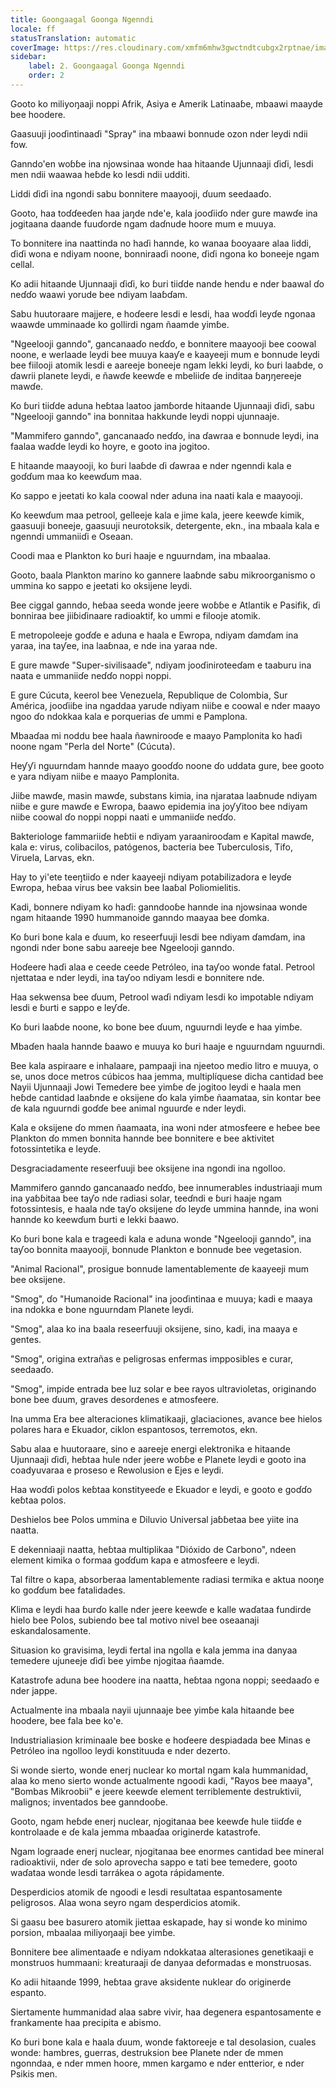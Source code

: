 ```yaml
---
title: Goongaagal Goonga Ngenndi
locale: ff
statusTranslation: automatic
coverImage: https://res.cloudinary.com/xmfm6mhw3gwctndtcubgx2rptnae/image/upload/v1741354419/small_cover_la_gran_rebelion_28716e29d2.webp
sidebar:
    label: 2. Goongaagal Goonga Ngenndi
    order: 2
---
```

Gooto ko miliyoŋaaji noppi Afrik, Asiya e Amerik Latinaaɓe, mbaawi maayde bee hoodere.

Gaasuuji jooɗintinaaɗi "Spray" ina mbaawi bonnude ozon nder leydi ndii fow.

Ganndo'en woɓɓe ina njowsinaa wonde haa hitaande Ujunnaaji ɗiɗi, lesdi men ndii waawaa heɓde ko lesdi ndii udditi.

Liddi ɗiɗi ina ngondi sabu bonnitere maayooji, ɗuum seedaaɗo.

Gooto, haa toɗɗeeɗen haa jaŋde nde'e, kala jooɗiiɗo nder gure mawɗe ina jogitaana daande fuuɗorde ngam daɗnude hoore mum e muuya.

To bonnitere ina naattinda no haɗi hannde, ko wanaa ɓooyaare alaa liddi, ɗiɗi wona e ndiyam noone, bonniraaɗi noone, ɗiɗi ngona ko boneeje ngam cellal.

Ko adii hitaande Ujunnaaji ɗiɗi, ko ɓuri tiiɗde nande hendu e nder baawal ɗo neɗɗo waawi yorude bee ndiyam laaɓɗam.

Sabu huutoraare majjere, e hoɗeere lesdi e lesdi, haa woɗɗi leyɗe ngonaa waawde umminaade ko gollirdi ngam ñaamde yimɓe.

"Ngeelooji ganndo", gancanaaɗo neɗɗo, e bonnitere maayooji bee coowal noone, e werlaade leydi bee muuya kaaƴe e kaayeeji mum e bonnude leydi bee fiilooji atomik lesdi e aareeje boneeje ngam lekki leydi, ko ɓuri laaɓde, o ɗawrii planete leydi, e ñawɗe keewɗe e mbeliiɗe ɗe inditaa ɓaŋŋereeje mawɗe.

Ko ɓuri tiiɗde aduna heɓtaa laatoo jamɓorde hitaande Ujunnaaji ɗiɗi, sabu "Ngeelooji ganndo" ina bonnitaa hakkunde leydi noppi ujunnaaje.

"Mammifero ganndo", gancanaaɗo neɗɗo, ina ɗawraa e bonnude leydi, ina faalaa waɗde leydi ko hoyre, e gooto ina jogitoo.

E hitaande maayooji, ko ɓuri laaɓde ɗi ɗawraa e nder ngenndi kala e goɗɗum maa ko keewɗum maa.

Ko sappo e jeetati ko kala coowal nder aduna ina naati kala e maayooji.

Ko keewɗum maa petrool, gelleeje kala e jime kala, jeere keewɗe kimik, gaasuuji boneeje, gaasuuji neurotoksik, detergente, ekn., ina mbaala kala e ngenndi ummaniiɗi e Oseaan.

Coodi maa e Plankton ko ɓuri haaje e nguurndam, ina mbaalaa.

Gooto, baala Plankton marino ko gannere laaɓnde sabu mikroorganismo o ummina ko sappo e jeetati ko oksijene leydi.

Bee ciggal ganndo, heɓaa seeda wonde jeere woɓɓe e Atlantik e Pasifik, ɗi bonniraa bee jiiɓiɗinaare radioaktif, ko ummi e filooje atomik.

E metropoleeje goɗɗe e aduna e haala e Ewropa, ndiyam ɗamɗam ina yaraa, ina taƴee, ina laaɓnaa, e nde ina yaraa nde.

E gure mawɗe "Super-sivilisaaɗe", ndiyam jooɗiniroteeɗam e taaburu ina naata e ummaniiɗe neɗɗo noppi noppi.

E gure Cúcuta, keerol bee Venezuela, Republique de Colombia, Sur América, jooɗiiɓe ina ngaddaa yarude ndiyam niiɓe e coowal e nder maayo ngoo ɗo ndokkaa kala e porquerias ɗe ummi e Pamplona.

Mbaaɗaa mi noddu bee haala ñawnirooɗe e maayo Pamplonita ko haɗi noone ngam "Perla del Norte" (Cúcuta).

Heƴƴi nguurndam hannde maayo gooɗɗo noone ɗo uddata gure, bee gooto e yara ndiyam niiɓe e maayo Pamplonita.

Jiiɓe mawɗe, masin mawɗe, substans kimia, ina njarataa laaɓnude ndiyam niiɓe e gure mawɗe e Ewropa, ɓaawo epidemia ina joƴƴitoo bee ndiyam niiɓe coowal ɗo noppi noppi naati e ummaniiɗe neɗɗo.

Bakteriologe fammariiɗe heɓtii e ndiyam yaraanirooɗam e Kapital mawɗe, kala e: virus, colibacilos, patógenos, bacteria bee Tuberculosis, Tifo, Viruela, Larvas, ekn.

Hay to yi'ete teeŋtiiɗo e nder kaayeeji ndiyam potabilizadora e leyɗe Ewropa, heɓaa virus bee vaksin bee laaɓal Poliomielitis.

Kadi, bonnere ndiyam ko haɗi: ganndooɓe hannde ina njowsinaa wonde ngam hitaande 1990 hummanoide ganndo maayaa bee ɗomka.

Ko ɓuri bone kala e ɗuum, ko reseerfuuji lesdi bee ndiyam ɗamɗam, ina ngondi nder bone sabu aareeje bee Ngeelooji ganndo.

Hoɗeere haɗi alaa e ceede ceede Petróleo, ina taƴoo wonde fatal. Petrool njettataa e nder leydi, ina taƴoo ndiyam lesdi e bonnitere nde.

Haa sekwensa bee ɗuum, Petrool waɗi ndiyam lesdi ko impotable ndiyam lesdi e ɓurti e sappo e leƴɗe.

Ko ɓuri laaɓde noone, ko bone bee ɗuum, nguurndi leyɗe e haa yimɓe.

Mbaɗen haala hannde ɓaawo e muuya ko ɓuri haaje e nguurndam nguurndi.

Bee kala aspiraare e inhalaare, pampaaji ina njeetoo medio litro e muuya, o se, unos doce metros cúbicos haa jemma, multiplíquese dicha cantidad bee Nayii Ujunnaaji Jowi Temedere bee yimɓe ɗe jogitoo leydi e haala men heɓde cantidad laaɓnde e oksijene ɗo kala yimɓe ñaamataa, sin kontar bee ɗe kala nguurndi goɗɗe bee animal nguurɗe e nder leydi.

Kala e oksijene ɗo mmen ñaamaata, ina woni nder atmosfeere e heɓee bee Plankton ɗo mmen bonnita hannde bee bonnitere e bee aktivitet fotossintetika e leyɗe.

Desgraciadamente reseerfuuji bee oksijene ina ngondi ina ngolloo.

Mammifero ganndo gancanaaɗo neɗɗo, bee innumerables industriaaji mum ina yaɓɓitaa bee taƴo nde radiasi solar, teeɗndi e ɓuri haaje ngam fotossintesis, e haala nde taƴo oksijene ɗo leyɗe ummina hannde, ina woni hannde ko keewɗum ɓurti e lekki ɓaawo.

Ko ɓuri bone kala e trageedi kala e aduna wonde "Ngeelooji ganndo", ina taƴoo bonnita maayooji, bonnude Plankton e bonnude bee vegetasion.

"Animal Racional", prosigue bonnude lamentablemente ɗe kaayeeji mum bee oksijene.

"Smog", ɗo "Humanoide Racional" ina jooɗintinaa e muuya; kadi e maaya ina ndokka e bone nguurndam Planete leydi.

"Smog", alaa ko ina baala reseerfuuji oksijene, sino, kadi, ina maaya e gentes.

"Smog", origina extrañas e peligrosas enfermas impposibles e curar, seedaaɗo.

"Smog", impide entrada bee luz solar e bee rayos ultravioletas, originando bone bee ɗuum, graves desordenes e atmosfeere.

Ina umma Era bee alteraciones klimatikaaji, glaciaciones, avance bee hielos polares hara e Ekuador, ciklon espantosos, terremotos, ekn.

Sabu alaa e huutoraare, sino e aareeje energi elektronika e hitaande Ujunnaaji ɗiɗi, heɓtaa hule nder jeere woɓɓe e Planete leydi e gooto ina coadyuvaraa e proseso e Rewolusion e Ejes e leydi.

Haa woɗɗi polos keɓtaa konstityeeɗe e Ekuador e leydi, e gooto e goɗɗo keɓtaa polos.

Deshielos bee Polos ummina e Diluvio Universal jaɓɓetaa bee yiite ina naatta.

E dekenniaaji naatta, heɓtaa multiplikaa "Dióxido de Carbono", ndeen element kimika o formaa goɗɗum kapa e atmosfeere e leydi.

Tal filtre o kapa, absorberaa lamentablemente radiasi termika e aktua nooŋe ko goɗɗum bee fatalidades.

Klima e leydi haa ɓurɗo kalle nder jeere keewɗe e kalle waɗataa fundirde hielo bee Polos, subiendo bee tal motivo nivel bee oseaanaji eskandalosamente.

Situasion ko gravisima, leydi fertal ina ngolla e kala jemma ina danyaa temedere ujuneeje ɗiɗi bee yimɓe njogitaa ñaamde.

Katastrofe aduna bee hoodere ina naatta, heɓtaa ngona noppi; seedaaɗo e nder jappe.

Actualmente ina mbaala nayii ujunnaaje bee yimɓe kala hitaande bee hoodere, bee fala bee ko'e.

Industrialiasion kriminaale bee boske e hoɗeere despiadada bee Minas e Petróleo ina ngolloo leydi konstituuda e nder dezerto.

Si wonde sierto, wonde enerj nuclear ko mortal ngam kala hummanidad, alaa ko meno sierto wonde actualmente ngoodi kadi, "Rayos bee maaya", "Bombas Mikroobii" e jeere keewɗe element terriblemente destruktivii, malignos; inventados bee ganndooɓe.

Gooto, ngam heɓde enerj nuclear, njogitanaa bee keewɗe hule tiiɗɗe e kontrolaade e ɗe kala jemma mbaaɗaa originerde katastrofe.

Ngam lograade enerj nuclear, njogitanaa bee enormes cantidad bee mineral radioaktivii, nder ɗe solo aprovecha sappo e tati bee temedere, gooto waɗataa wonde lesdi tarrákea o agota rápidamente.

Desperdicios atomik ɗe ngoodi e lesdi resultataa espantosamente peligrosos. Alaa wona seyro ngam desperdicios atomik.

Si gaasu bee basurero atomik jiettaa eskapade, hay si wonde ko minimo porsion, mbaalaa miliyoŋaaji bee yimɓe.

Bonnitere bee alimentaaɗe e ndiyam ndokkataa alterasiones genetikaaji e monstruos hummaani: kreaturaaji ɗe danyaa deformadas e monstruosas.

Ko adii hitaande 1999, heɓtaa grave aksidente nuklear ɗo originerde espanto.

Siertamente hummanidad alaa sabre vivir, haa degenera espantosamente e frankamente haa precipita e abismo.

Ko ɓuri bone kala e haala ɗuum, wonde faktoreeje e tal desolasion, cuales wonde: hambres, guerras, destruksion bee Planete nder ɗe mmen ngonndaa, e nder mmen hoore, mmen kargamo e nder entterior, e nder Psikis men.

